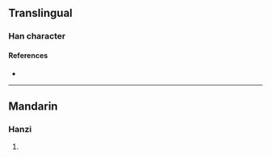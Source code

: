 {{also|瑅}}
{{character info/new}}
==Translingual==

===Han character===
{{Han char|rn=96|rad=玉|as=07|sn=11|four=18127|canj=MGCNH|ids=⿰𤣩弟}}

====References====
* {{Han ref|kx=0732.070|dkj=20989|dj=1143.080|hdz=21118.110|uh=73F6|ud=29686|bh=D66B|bd=54891}}

----

==Mandarin==

===Hanzi===
{{cmn-hanzi|pin=[[tí]] ([[ti2]])|wg=t'i<sup>2</sup>}}

# {{rfdef|cmn|sort=玉07}}